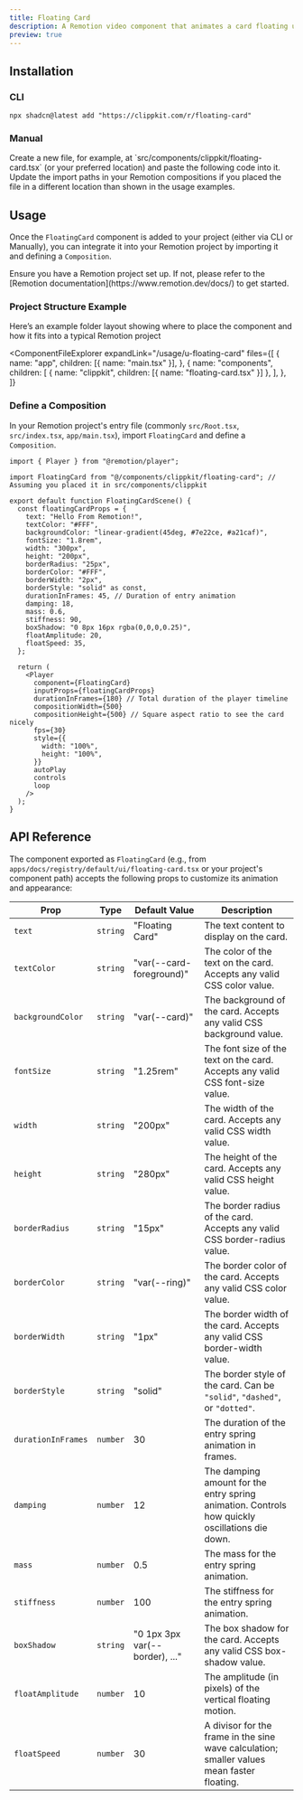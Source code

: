 ```yaml
---
title: Floating Card
description: A Remotion video component that animates a card floating up and down with a spring-based entry.
preview: true
---
```


<ComponentTabs name="floating-card-demo" />

## Installation

### CLI

```package-install
npx shadcn@latest add "https://clippkit.com/r/floating-card"
```

### Manual

<Steps>
  <Step>
    Create a new file, for example, at `src/components/clippkit/floating-card.tsx` (or your preferred location) and paste the following code into it.
    <ComponentSource name="floating-card" />
  </Step>
  <Step>Update the import paths in your Remotion compositions if you placed the file in a different location than shown in the usage examples.</Step>
</Steps>

## Usage

Once the `FloatingCard` component is added to your project (either via CLI or Manually), you can integrate it into your Remotion project by importing it and defining a `Composition`.

<Callout title="Prerequisite">
  Ensure you have a Remotion project set up. If not, please refer to the
  [Remotion documentation](https://www.remotion.dev/docs/) to get started.
</Callout>

### Project Structure Example

Here’s an example folder layout showing where to place the component and how it fits into a typical Remotion project

<ComponentFileExplorer
  expandLink="/usage/u-floating-card"
  files={[
    {
      name: "app",
      children: [{ name: "main.tsx" }],
    },
    {
      name: "components",
      children: [
        { name: "clippkit", children: [{ name: "floating-card.tsx" }] },
      ],
    },
  ]}
>
  <ComponentCode name="floating-card-demo" />
  <ComponentCode name="floating-card" />
</ComponentFileExplorer>

### Define a Composition

In your Remotion project's entry file (commonly `src/Root.tsx`, `src/index.tsx`, `app/main.tsx`), import `FloatingCard` and define a `Composition`.

```tsx title="app/main.tsx (or equivalent)"
import { Player } from "@remotion/player";

import FloatingCard from "@/components/clippkit/floating-card"; // Assuming you placed it in src/components/clippkit

export default function FloatingCardScene() {
  const floatingCardProps = {
    text: "Hello From Remotion!",
    textColor: "#FFF",
    backgroundColor: "linear-gradient(45deg, #7e22ce, #a21caf)",
    fontSize: "1.8rem",
    width: "300px",
    height: "200px",
    borderRadius: "25px",
    borderColor: "#FFF",
    borderWidth: "2px",
    borderStyle: "solid" as const,
    durationInFrames: 45, // Duration of entry animation
    damping: 18,
    mass: 0.6,
    stiffness: 90,
    boxShadow: "0 8px 16px rgba(0,0,0,0.25)",
    floatAmplitude: 20,
    floatSpeed: 35,
  };

  return (
    <Player
      component={FloatingCard}
      inputProps={floatingCardProps}
      durationInFrames={180} // Total duration of the player timeline
      compositionWidth={500}
      compositionHeight={500} // Square aspect ratio to see the card nicely
      fps={30}
      style={{
        width: "100%",
        height: "100%",
      }}
      autoPlay
      controls
      loop
    />
  );
}
```

## API Reference

The component exported as `FloatingCard` (e.g., from `apps/docs/registry/default/ui/floating-card.tsx` or your project's component path) accepts the following props to customize its animation and appearance:

| Prop               | Type     | Default Value                  | Description                                                                                    |
| ------------------ | -------- | ------------------------------ | ---------------------------------------------------------------------------------------------- |
| `text`             | `string` | "Floating Card"                | The text content to display on the card.                                                       |
| `textColor`        | `string` | "var(--card-foreground)"       | The color of the text on the card. Accepts any valid CSS color value.                          |
| `backgroundColor`  | `string` | "var(--card)"                  | The background of the card. Accepts any valid CSS background value.                            |
| `fontSize`         | `string` | "1.25rem"                      | The font size of the text on the card. Accepts any valid CSS font-size value.                  |
| `width`            | `string` | "200px"                        | The width of the card. Accepts any valid CSS width value.                                      |
| `height`           | `string` | "280px"                        | The height of the card. Accepts any valid CSS height value.                                    |
| `borderRadius`     | `string` | "15px"                         | The border radius of the card. Accepts any valid CSS border-radius value.                      |
| `borderColor`      | `string` | "var(--ring)"                  | The border color of the card. Accepts any valid CSS color value.                               |
| `borderWidth`      | `string` | "1px"                          | The border width of the card. Accepts any valid CSS border-width value.                        |
| `borderStyle`      | `string` | "solid"                        | The border style of the card. Can be `"solid"`, `"dashed"`, or `"dotted"`.                     |
| `durationInFrames` | `number` | 30                             | The duration of the entry spring animation in frames.                                          |
| `damping`          | `number` | 12                             | The damping amount for the entry spring animation. Controls how quickly oscillations die down. |
| `mass`             | `number` | 0.5                            | The mass for the entry spring animation.                                                       |
| `stiffness`        | `number` | 100                            | The stiffness for the entry spring animation.                                                  |
| `boxShadow`        | `string` | "0 1px 3px var(--border), ..." | The box shadow for the card. Accepts any valid CSS box-shadow value.                           |
| `floatAmplitude`   | `number` | 10                             | The amplitude (in pixels) of the vertical floating motion.                                     |
| `floatSpeed`       | `number` | 30                             | A divisor for the frame in the sine wave calculation; smaller values mean faster floating.     |
